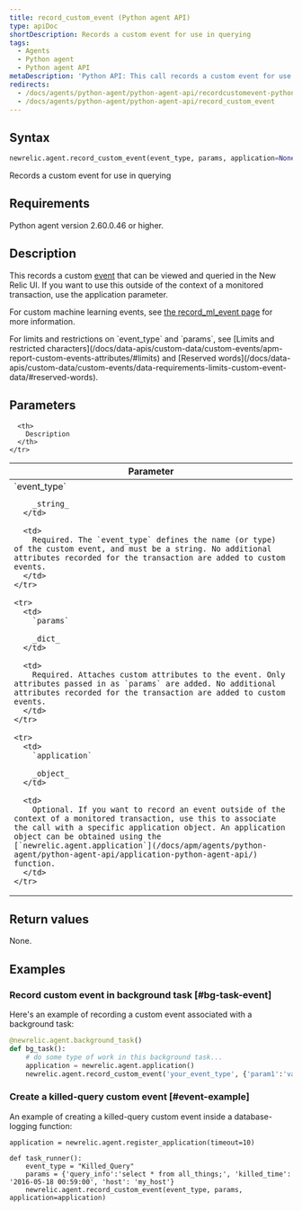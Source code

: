 ```yaml
---
title: record_custom_event (Python agent API)
type: apiDoc
shortDescription: Records a custom event for use in querying
tags:
  - Agents
  - Python agent
  - Python agent API
metaDescription: 'Python API: This call records a custom event for use in querying.'
redirects:
  - /docs/agents/python-agent/python-agent-api/recordcustomevent-python-agent-api
  - /docs/agents/python-agent/python-agent-api/record_custom_event
---
```


## Syntax

```py
newrelic.agent.record_custom_event(event_type, params, application=None)
```

Records a custom event for use in querying

## Requirements

Python agent version 2.60.0.46 or higher.

## Description

This records a custom [event](/docs/data-apis/understand-data/new-relic-data-types/#event-data) that can be viewed and queried in the New Relic UI. If you want to use this outside of the context of a monitored transaction, use the application parameter.

For custom machine learning events, see [the record_ml_event page](/docs/apm/agents/python-agent/python-agent-api/recordmlevent-python-agent-api) for more information.

<Callout variant="important">
  For limits and restrictions on `event_type` and `params`, see [Limits and restricted characters](/docs/data-apis/custom-data/custom-events/apm-report-custom-events-attributes/#limits) and [Reserved words](/docs/data-apis/custom-data/custom-events/data-requirements-limits-custom-event-data/#reserved-words).
</Callout>

## Parameters

<table>
  <thead>
    <tr>
      <th width="25%">
        Parameter
      </th>

      <th>
        Description
      </th>
    </tr>
  </thead>

  <tbody>
    <tr>
      <td>
        `event_type`

        _string_
      </td>

      <td>
        Required. The `event_type` defines the name (or type) of the custom event, and must be a string. No additional attributes recorded for the transaction are added to custom events.
      </td>
    </tr>

    <tr>
      <td>
        `params`

        _dict_
      </td>

      <td>
        Required. Attaches custom attributes to the event. Only attributes passed in as `params` are added. No additional attributes recorded for the transaction are added to custom events.
      </td>
    </tr>

    <tr>
      <td>
        `application`

        _object_
      </td>

      <td>
        Optional. If you want to record an event outside of the context of a monitored transaction, use this to associate the call with a specific application object. An application object can be obtained using the [`newrelic.agent.application`](/docs/apm/agents/python-agent/python-agent-api/application-python-agent-api/) function.
      </td>
    </tr>
  </tbody>
</table>

## Return values

None.

## Examples

### Record custom event in background task [#bg-task-event]

Here's an example of recording a custom event associated with a background task:

```py
@newrelic.agent.background_task() 
def bg_task(): 
    # do some type of work in this background task...
    application = newrelic.agent.application()
    newrelic.agent.record_custom_event('your_event_type', {'param1':'value1'}, application)
```

### Create a killed-query custom event [#event-example]

An example of creating a killed-query custom event inside a database-logging function:

```PY
application = newrelic.agent.register_application(timeout=10)

def task_runner(): 
    event_type = "Killed_Query" 
    params = {'query_info':'select * from all_things;', 'killed_time': '2016-05-18 00:59:00', 'host': 'my_host'} 
    newrelic.agent.record_custom_event(event_type, params, application=application)
```
